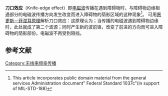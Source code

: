 {{expand|time=2013-12-22T02:13:10+00:00}}
'''刀口效应'''（Knife-edge effect）即[[电磁波|电磁波]]传播在遇到障碍物时，与障碍物边缘相遇部分的电磁波传播方向发生改变而进入障碍物的荫影区域的这种现象<ref>This article incorporates public domain material from the general services Administration document" Federal Standard 1037c"(in support of MIL-STD-188)</ref>。
可用[[惠更斯－菲涅耳原理|惠更斯－菲涅耳原理]]解析刀口效应：这原理认为；当传播的电磁波遇到障碍物边缘时，此处就成了第二个波源；同时产生新的波前锋，改变了前进的方向而可进入障碍物的荫影部份。电磁波不再受到阻挡。

==参考文献==
{{reflist}}

[[Category:无线电频率传播|Category:无线电频率传播]]